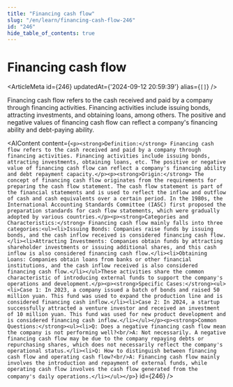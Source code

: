 ```yaml
---
title: "Financing cash flow"
slug: "/en/learn/financing-cash-flow-246"
id: "246"
hide_table_of_contents: true
---
```



# Financing cash flow

<ArticleMeta id={246} updatedAt={'2024-09-12 20:59:39'} alias={`[]`} />
<div className='border-solid border-b border-t-0 my-4 border-[var(--ifm-color-gray-300)]' />

Financing cash flow refers to the cash received and paid by a company through financing activities. Financing activities include issuing bonds, attracting investments, and obtaining loans, among others. The positive and negative values of financing cash flow can reflect a company's financing ability and debt-paying ability.

<AIContent content={`<p><strong>Definition:</strong> Financing cash flow refers to the cash received and paid by a company through financing activities. Financing activities include issuing bonds, attracting investments, obtaining loans, etc. The positive or negative value of financing cash flow can reflect a company's financing ability and debt repayment capacity.</p><p><strong>Origin:</strong> The concept of financing cash flow originates from the requirements for preparing the cash flow statement. The cash flow statement is part of the financial statements and is used to reflect the inflow and outflow of cash and cash equivalents over a certain period. In the 1980s, the International Accounting Standards Committee (IASC) first proposed the preparation standards for cash flow statements, which were gradually adopted by various countries.</p><p><strong>Categories and Characteristics:</strong> Financing cash flow mainly falls into three categories:<ul><li>Issuing Bonds: Companies raise funds by issuing bonds, and the cash inflow received is considered financing cash flow.</li><li>Attracting Investments: Companies obtain funds by attracting shareholder investments or issuing additional shares, and this cash inflow is also considered financing cash flow.</li><li>Obtaining Loans: Companies obtain loans from banks or other financial institutions, and the cash inflow received is also considered financing cash flow.</li></ul>These activities share the common characteristic of introducing external funds to support the company's operations and development.</p><p><strong>Specific Cases:</strong><ul><li>Case 1: In 2023, a company issued a batch of bonds and raised 50 million yuan. This fund was used to expand the production line and is considered financing cash inflow.</li><li>Case 2: In 2024, a startup successfully attracted a venture investor and received an investment of 10 million yuan. This fund was used for new product development and is considered financing cash inflow.</li></ul></p><p><strong>Common Questions:</strong><ul><li>Q: Does a negative financing cash flow mean the company is not performing well?<br/>A: Not necessarily. A negative financing cash flow may be due to the company repaying debts or repurchasing shares, which does not necessarily reflect the company's operational status.</li><li>Q: How to distinguish between financing cash flow and operating cash flow?<br/>A: Financing cash flow mainly involves the introduction and repayment of external funds, while operating cash flow involves the cash flow generated from the company's daily operations.</li></ul></p>`} id={246} />
